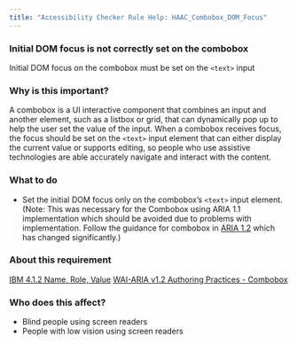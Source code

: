 ```yaml
---
title: "Accessibility Checker Rule Help: HAAC_Combobox_DOM_Focus"
---
```


<div className="toolHelp">
<Row>
<Column colLg={16} colMd={8} colSm={4} className="toolHead">

### Initial DOM focus is not correctly set on the combobox

<div id="locLevel"></div>

Initial DOM focus on the combobox must be set on the `<text>` input

</Column>
</Row>
<Row>
<Column colLg={11} colMd={5} colSm={4} className="toolMain">

### Why is this important?

A combobox is a UI interactive component that combines an input and another element, such as a listbox or grid, that can dynamically pop up to help the user set the value of the input. When a combobox receives focus, the focus should be set on the `<text>` input element that can either display the current value or supports editing, so people who use assistive technologies are able accurately navigate and interact with the content.

<div id="locSnippet"></div>

### What to do

* Set the initial DOM focus only on the combobox’s `<text>` input element. (Note: This was necessary for the Combobox using ARIA 1.1 implementation which should be avoided due to problems with implementation. Follow the guidance for combobox in [ARIA 1.2](https://www.w3.org/TR/wai-aria-1.2/#combobox) which has changed significantly.)

</Column>
<Column colLg={5} colMd={3} colSm={4} className="toolLeft">

### About this requirement

[IBM 4.1.2 Name, Role, Value](https://www.ibm.com/able/requirements/requirements/#4_1_2)
[WAI-ARIA v1.2 Authoring Practices - Combobox](https://www.w3.org/TR/wai-aria-practices-1.2/#combobox)

### Who does this affect?

* Blind people using screen readers
* People with low vision using screen readers

</Column>
</Row>
</div>

